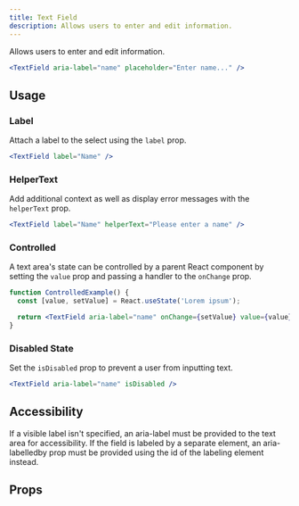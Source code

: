 ```yaml
---
title: Text Field
description: Allows users to enter and edit information.
---
```


Allows users to enter and edit information.

```jsx live
<TextField aria-label="name" placeholder="Enter name..." />
```

## Usage

### Label

Attach a label to the select using the `label` prop.

```jsx live
<TextField label="Name" />
```

### HelperText

Add additional context as well as display error messages with the `helperText` prop.

```jsx live
<TextField label="Name" helperText="Please enter a name" />
```

### Controlled

A text area's state can be controlled by a parent React component by setting the `value` prop and
passing a handler to the `onChange` prop.

```jsx live
function ControlledExample() {
  const [value, setValue] = React.useState('Lorem ipsum');

  return <TextField aria-label="name" onChange={setValue} value={value} />;
}
```

### Disabled State

Set the `isDisabled` prop to prevent a user from inputting text.

```jsx live
<TextField aria-label="name" isDisabled />
```

## Accessibility

If a visible label isn't specified, an aria-label must be provided to the text area for
accessibility. If the field is labeled by a separate element, an aria-labelledby prop must be
provided using the id of the labeling element instead.

## Props

<PropsTable component="TextField" />
